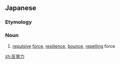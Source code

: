 ==Japanese==
{{ja-kanjitab|はん|はつ|りょく|k2=ぱつ|yomi=on}}

===Etymology===
{{compound|反発|力|lang=ja|tr1=repulsion|tr2=power|sort=はんぱつりょく}}

===Noun===
{{ja-noun|はんぱつりょく}}
# [[repulsive]] [[force]], [[resilience]], [[bounce]], [[repelling]] force

[[zh:反発力]]